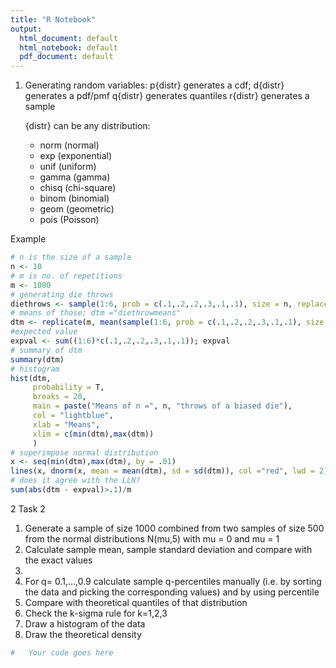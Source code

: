 ```yaml
---
title: "R Notebook"
output:
  html_document: default
  html_notebook: default
  pdf_document: default
---
```


1. Generating random variables: \newline
   p{distr} generates a cdf; 
   d{distr} generates a pdf/pmf
   q{distr} generates quantiles
   r{distr} generates a sample
   
   {distr} can be any distribution:
    - norm (normal)
    - exp  (exponential)
    - unif (uniform)
    - gamma (gamma)
    - chisq   (chi-square)
    - binom (binomial)
    - geom  (geometric)
    - pois  (Poisson)
   
Example   
   
```r
# n is the size of a sample
n <- 10
# m is no. of repetitions
m <- 1000
# generating die throws
diethrows <- sample(1:6, prob = c(.1,.2,.2,.3,.1,.1), size = n, replace = T); diethrows
# means of those; dtm ="diethrowmeans"
dtm <- replicate(m, mean(sample(1:6, prob = c(.1,.2,.2,.3,.1,.1), size = n, replace = T)))
#expected value
expval <- sum((1:6)*c(.1,.2,.2,.3,.1,.1)); expval
# summary of dtm
summary(dtm)
# histogram
hist(dtm,
     probability = T,
     breaks = 20,
     main = paste("Means of n =", n, "throws of a biased die"),
     col = "lightblue",
     xlab = "Means",
     xlim = c(min(dtm),max(dtm))
     )
# superimpose normal distribution
x <- seq(min(dtm),max(dtm), by = .01)
lines(x, dnorm(x, mean = mean(dtm), sd = sd(dtm)), col ="red", lwd = 2)
# does it agree with the LLN?
sum(abs(dtm - expval)>.1)/m
```


2 Task 2

1. Generate a sample of size 1000 combined from two samples of size 500 from the normal distributions N(mu,5) with mu = 0 and mu = 1 
2. Calculate sample mean, sample standard deviation and compare with the exact values
3.
4. For q= 0.1,...,0.9 calculate sample q-percentiles manually 
  (i.e. by sorting the data and picking the corresponding values) and by using percentile
5. Compare with theoretical quantiles of that distribution
6. Check the k-sigma rule for k=1,2,3
7. Draw a histogram of the data
8. Draw the theoretical density 

```r
#   Your code goes here
```

